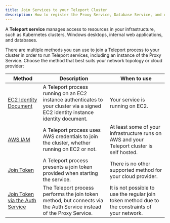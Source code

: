 ```yaml
---
title: Join Services to your Teleport Cluster
description: How to register the Proxy Service, Database Service, and other Telepoert services with your cluster.
---
```


A **Teleport service** manages access to resources in your infrastructure, such
as Kubernetes clusters, Windows desktops, internal web applications, and
databases. 

There are multiple methods you can use to join a Teleport process to your
cluster in order to run Teleport services, including an instance of the Proxy
Service. Choose the method that best suits your network topology or cloud
provider:

|Method|Description|When to use|
|------|-----------|-----------|
|[EC2 Identity Document](./register-services/register-services-aws-ec2.mdx)|A Teleport process running on an EC2 instance authenticates to your cluster via a signed EC2 identity instance identity document.|Your service is running on EC2.|
|[AWS IAM](./register-services/register-services-aws-iam.mdx)|A Teleport process uses AWS credentials to join the cluster, whether running on EC2 or not.|At least some of your infrastructure runs on AWS and your Teleport cluster is self hosted.|
|[Join Token](./register-services/register-services-join-token.mdx)|A Teleport process presents a join token provided when starting the service.|There is no other supported method for your cloud provider.|
[Join Token via the Auth Service](./register-services/register-services-auth-service.mdx)|The Teleport process performs the join token method, but connects via the Auth Service instead of the Proxy Service.|It is not possible to use the regular join token method due to the constraints of your network.|

